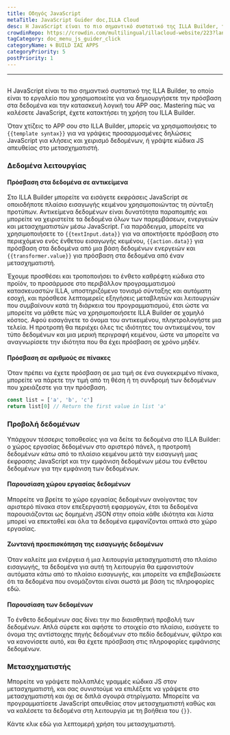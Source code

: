 ```yaml
---
title: Οδηγός JavaScript
metaTitle: JavaScript Guider doc,ILLA Cloud
desc: Η JavaScript είναι το πιο σημαντικό συστατικό της ILLA Builder, το οποίο είναι το εργαλείο που χρησιμοποιείτε για να οικοδομήσουμε την πρόσβαση στα δεδομένα και την κατασκευή λογική της APP σας
crowdinRepo: https://crowdin.com/multilingual/illacloud-website/223?languages=el&filter=basic&value=0
tagCategory: doc_menu_js_guider_click
categoryName: 🌀 BUILD ΣΑΣ APPS
categoryPriority: 5
postPriority: 1
---
```


* * *

## <h2 hidden>Οδηγός JavaScript</h2>

Η JavaScript είναι το πιο σημαντικό συστατικό της ILLA Builder, το οποίο είναι το εργαλείο που χρησιμοποιείτε για να δημιουργήσετε την πρόσβαση στα δεδομένα και την κατασκευή λογική του APP σας. Mastering πώς να καλέσετε JavaScript, έχετε κατακτήσει τη χρήση του ILLA Builder.

Όταν χτίζεις το APP σου στο ILLA Builder, μπορείς να χρησιμοποιήσεις το `{{template syntax}}` για να γράψεις προσαρμοσμένες δηλώσεις JavaScript για κλήσεις και χειρισμό δεδομένων, ή γράψτε κώδικα JS απευθείας στο μετασχηματιστή.

### Δεδομένα λειτουργίας

#### Πρόσβαση στα δεδομένα σε αντικείμενα

Στο ILLA Builder μπορείτε να εισάγετε εκφράσεις JavaScript σε οποιοδήποτε πλαίσιο εισαγωγής κειμένου χρησιμοποιώντας τη σύνταξη προτύπων. Αντικείμενα δεδομένων είναι δυνατότητα παραπομπής και μπορείτε να χειριστείτε τα δεδομένα όλων των παρεμβάσεων, ενεργειών και μετασχηματιστών μέσω JavaScript. Για παράδειγμα, μπορείτε να χρησιμοποιήσετε το `{{textInput.data}}` για να αποκτήσετε πρόσβαση στο περιεχόμενο ενός ένθετου εισαγωγής κειμένου, `{{action.data}}` για πρόσβαση στα δεδομένα από μια βάση δεδομένων ενεργειών και `{{transformer.value}}` για πρόσβαση στα δεδομένα από έναν μετασχηματιστή.

Έχουμε προσθέσει και τροποποιήσει το ένθετο καθρέφτη κώδικα στο προϊόν, το προσάρμοσε στο περιβάλλον προγραμματισμού κατασκευαστών ILLA, υποστηριζόμενο τονισμό σύνταξης και αυτόματη εσοχή, και πρόσθεσε λεπτομερείς εξηγήσεις μεταβλητών και λειτουργιών που συμβαίνουν κατά τη διάρκεια του προγραμματισμού, έτσι ώστε να μπορείτε να μάθετε πώς να χρησιμοποιήσετε ILLA Builder σε χαμηλό κόστος. Αφού εισαγάγετε το όνομα του αντικειμένου, πληκτρολογήστε μια τελεία. Η προτροπή θα περιέχει όλες τις ιδιότητες του αντικειμένου, τον τύπο δεδομένων και μια μερική περιγραφή κειμένου, ώστε να μπορείτε να αναγνωρίσετε την ιδιότητα που θα έχει πρόσβαση σε χρόνο μηδέν.

#### Πρόσβαση σε αριθμούς σε πίνακες

Όταν πρέπει να έχετε πρόσβαση σε μια τιμή σε ένα συγκεκριμένο πίνακα, μπορείτε να πάρετε την τιμή από τη θέση ή τη συνδρομή των δεδομένων που χρειάζεστε για την πρόσβαση.

```javascript
const list = ['a', 'b', 'c']
return list[0] // Return the first value in list 'a'
```

### Προβολή δεδομένων

Υπάρχουν τέσσερις τοποθεσίες για να δείτε τα δεδομένα στο ILLA Builder: ο χώρος εργασίας δεδομένων στο αριστερό πάνελ, η προτροπή δεδομένων κάτω από το πλαίσιο κειμένου μετά την εισαγωγή μιας έκφρασης JavaScript και την εμφάνιση δεδομένων μέσω του ένθετου δεδομένων για την εμφάνιση των δεδομένων.

#### Παρουσίαση χώρου εργασίας δεδομένων

Μπορείτε να βρείτε το χώρο εργασίας δεδομένων ανοίγοντας τον αριστερό πίνακα στον επεξεργαστή εφαρμογών, έτσι τα δεδομένα παρουσιάζονται ως δομημένη JSON στην οποία κάθε ιδιότητα και λίστα μπορεί να επεκταθεί και όλα τα δεδομένα εμφανίζονται οπτικά στο χώρο εργασίας.

[//]: # "[图片]"

#### Ζωντανή προεπισκόπηση της εισαγωγής δεδομένων

Όταν καλείτε μια ενέργεια ή μια λειτουργία μετασχηματιστή στο πλαίσιο εισαγωγής, τα δεδομένα για αυτή τη λειτουργία θα εμφανιστούν αυτόματα κάτω από το πλαίσιο εισαγωγής, και μπορείτε να επιβεβαιώσετε ότι τα δεδομένα που ονομάζονται είναι σωστά με βάση τις πληροφορίες εδώ.

[//]: # "[图片]"

#### Παρουσίαση των δεδομένων

Το ένθετο δεδομένων σας δίνει την πιο διαισθητική προβολή των δεδομένων. Απλά σύρετε και αφήστε το στοιχείο στο πλαίσιο, εισάγετε το όνομα της αντίστοιχης πηγής δεδομένων στο πεδίο δεδομένων, φίλτρο και να κανονίσετε αυτό, και θα έχετε πρόσβαση στις πληροφορίες εμφάνισης δεδομένων.

[//]: # "[图片]"

### Μετασχηματιστής

Μπορείτε να γράψετε πολλαπλές γραμμές κώδικα JS στον μετασχηματιστή, και σας συνιστούμε να επιλέξετε να γράψετε στο μετασχηματιστή και όχι σε διπλά σγουρά στηρίγματα. Μπορείτε να προγραμματίσετε JavaScript απευθείας στον μετασχηματιστή καθώς και να καλέσετε τα δεδομένα στη λειτουργία με τη βοήθεια του `{}}`.

Κάντε κλικ εδώ για λεπτομερή χρήση του μετασχηματιστή.
